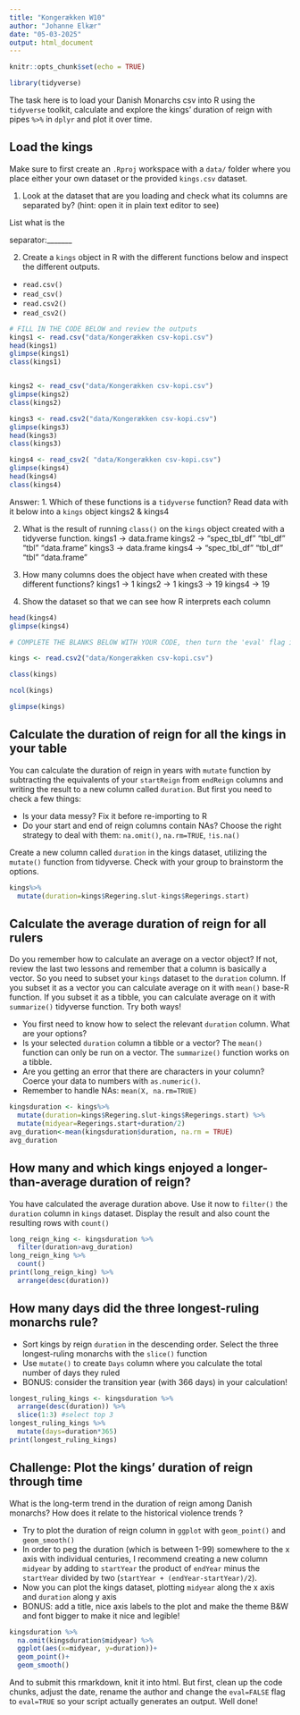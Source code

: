 ```yaml
---
title: "Kongerækken W10"
author: "Johanne Elkær"
date: "05-03-2025"
output: html_document
---
```


```r
knitr::opts_chunk$set(echo = TRUE)
```
```r
library(tidyverse)
```


The task here is to load your Danish Monarchs csv into R using the `tidyverse` toolkit, calculate and explore the kings' duration of reign with pipes `%>%` in `dplyr` and plot it over time.

## Load the kings

Make sure to first create an  `.Rproj` workspace with a `data/` folder where you place either your own dataset or the provided `kings.csv` dataset. 

1. Look at the dataset that are you loading and check what its columns are separated by? (hint: open it in plain text editor to see)

List what is the

separator:_______  

2. Create a `kings` object in R with the different functions below and inspect the different outputs.
-  `read.csv()`
-  `read_csv()`
-  `read.csv2()` 
-  `read_csv2()`
```r
# FILL IN THE CODE BELOW and review the outputs
kings1 <- read.csv("data/Kongerækken csv-kopi.csv")
head(kings1)
glimpse(kings1)
class(kings1)


kings2 <- read_csv("data/Kongerækken csv-kopi.csv")
glimpse(kings2)
class(kings2)

kings3 <- read.csv2("data/Kongerækken csv-kopi.csv")
glimpse(kings3)
head(kings3)
class(kings3)

kings4 <- read_csv2( "data/Kongerækken csv-kopi.csv")
glimpse(kings4)
head(kings4)
class(kings4)
```
Answer: 
1. Which of these functions is a `tidyverse` function? Read data with it below into a `kings` object
kings2 & kings4

2. What is the result of running `class()` on the `kings` object created with a tidyverse function. 
kings1 -> data.frame
kings2 -> "spec_tbl_df" "tbl_df"      "tbl"         "data.frame" 
kings3 -> data.frame
kings4 -> "spec_tbl_df" "tbl_df"      "tbl"         "data.frame" 

3. How many columns does the object have when created with these different functions?
kings1 -> 1
kings2 -> 1
kings3 -> 19
kings4 -> 19

4. Show the dataset so that we can see how R interprets each column
```r
head(kings4)
glimpse(kings4)
```


```r
# COMPLETE THE BLANKS BELOW WITH YOUR CODE, then turn the 'eval' flag in this chunk to TRUE.

kings <- read.csv2("data/Kongerækken csv-kopi.csv")

class(kings)

ncol(kings)

glimpse(kings)

```

## Calculate the duration of reign for all the kings in your table
You can calculate the duration of reign in years with `mutate` function by subtracting the equivalents of your `startReign` from `endReign` columns and writing the result to a new column called `duration`. But first you need to check a few things:

* Is your data messy? Fix it before re-importing to R
* Do your start and end of reign columns contain NAs? Choose the right strategy to deal with them: `na.omit()`, `na.rm=TRUE`, `!is.na()`


Create a new column called  `duration` in the kings dataset, utilizing the `mutate()` function from tidyverse. Check with your group to brainstorm the options.

```r
kings%>% 
  mutate(duration=kings$Regering.slut-kings$Regerings.start)
```

## Calculate the average duration of reign for all rulers
Do you remember how to calculate an average on a vector object? If not, review the last two lessons and remember that a column is basically a vector. So you need to subset your `kings` dataset to the `duration` column. If you subset it as a vector you can calculate average on it with `mean()` base-R function. If you subset it as a tibble, you can calculate average on it with `summarize()` tidyverse function. Try both ways!

* You first need to know how to select the relevant `duration` column. What are your options?
* Is your selected `duration` column a tibble or a vector? The `mean()` function can only be run on a vector. The `summarize()` function works on a tibble.
* Are you getting an error that there are characters in your column? Coerce your data to numbers with `as.numeric()`.
* Remember to handle NAs: `mean(X, na.rm=TRUE)`


```r
kingsduration <- kings%>% 
  mutate(duration=kings$Regering.slut-kings$Regerings.start) %>% 
  mutate(midyear=Regerings.start+duration/2)
avg_duration<-mean(kingsduration$duration, na.rm = TRUE)
avg_duration
```

## How many and which kings enjoyed a longer-than-average duration of reign?

You have calculated the average duration above. Use it now to `filter()` the `duration` column in  `kings` dataset. Display the result and also  count the resulting rows with `count()`

```r
long_reign_king <- kingsduration %>% 
  filter(duration>avg_duration)
long_reign_king %>% 
  count()
print(long_reign_king) %>%
  arrange(desc(duration))
```


## How many days did the three longest-ruling monarchs rule? 

* Sort kings by reign `duration` in the descending order. Select the three longest-ruling monarchs with the `slice()` function
* Use `mutate()` to create `Days` column where you calculate the total number of days they ruled
* BONUS: consider the transition year (with 366 days) in your calculation!

```r
longest_ruling_kings <- kingsduration %>% 
  arrange(desc(duration)) %>% 
  slice(1:3) #select top 3
longest_ruling_kings %>% 
  mutate(days=duration*365)
print(longest_ruling_kings)
```


## Challenge: Plot the kings' duration of reign through time

What is the long-term trend in the duration of reign among Danish monarchs? How does it relate to the historical violence trends ? 

* Try to plot the duration of reign column in `ggplot` with `geom_point()` and  `geom_smooth()`
* In order to peg the duration (which is between 1-99) somewhere to the x axis with individual centuries, I recommend creating a new column `midyear` by adding to `startYear` the product of `endYear` minus the `startYear` divided by two (`startYear + (endYear-startYear)/2`).
* Now you can plot the kings dataset, plotting `midyear` along the x axis and `duration` along y axis
* BONUS: add a title, nice axis labels to the plot and make the theme B&W and font bigger to make it nice and legible!

```r
kingsduration %>% 
  na.omit(kingsduration$midyear) %>% 
  ggplot(aes(x=midyear, y=duration))+
  geom_point()+
  geom_smooth()
```

And to submit this rmarkdown, knit it into html. But first, clean up the code chunks, adjust the date, rename the author and change the `eval=FALSE` flag to `eval=TRUE` so your script actually generates an output.
Well done!



